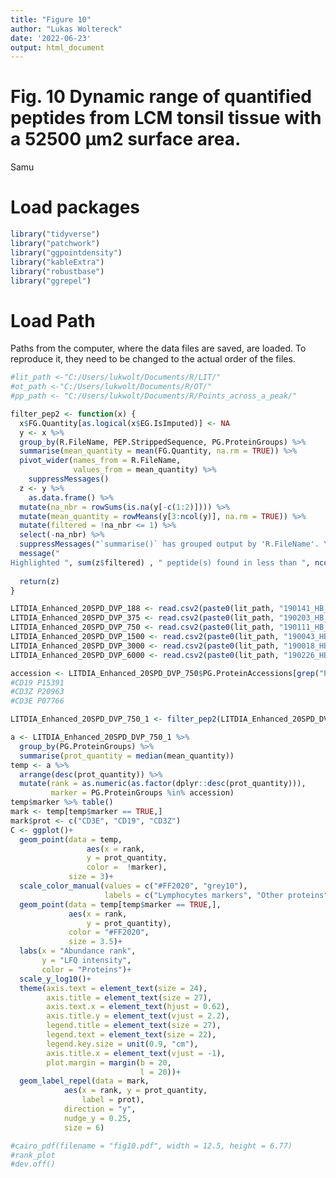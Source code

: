 ---
title: "Figure 10"
author: "Lukas Woltereck"
date: '2022-06-23'
output: html_document
---

# Fig. 10 Dynamic range of quantified peptides from LCM tonsil tissue with a 52500 µm2 surface area. 

Samu

# Load packages

```{r}
library("tidyverse")
library("patchwork")
library("ggpointdensity")
library("kableExtra")
library("robustbase")
library("ggrepel")
```

# Load Path

Paths from the computer, where the data files are saved, are loaded. To reproduce it, they need to be changed to the actual order of the files.

```{r}
#lit_path <-"C:/Users/lukwolt/Documents/R/LIT/"
#ot_path <-"C:/Users/lukwolt/Documents/R/OT/"
#pp_path <- "C:/Users/lukwolt/Documents/R/Points_across_a_peak/"
```

```{r}
filter_pep2 <- function(x) {
  x$FG.Quantity[as.logical(x$EG.IsImputed)] <- NA
  y <- x %>% 
  group_by(R.FileName, PEP.StrippedSequence, PG.ProteinGroups) %>% 
  summarise(mean_quantity = mean(FG.Quantity, na.rm = TRUE)) %>%  
  pivot_wider(names_from = R.FileName, 
              values_from = mean_quantity) %>%
    suppressMessages()
  z <- y %>% 
    as.data.frame() %>% 
  mutate(na_nbr = rowSums(is.na(y[-c(1:2)]))) %>%
  mutate(mean_quantity = rowMeans(y[3:ncol(y)], na.rm = TRUE)) %>%
  mutate(filtered = !na_nbr <= 1) %>% 
  select(-na_nbr) %>% 
  suppressMessages("`summarise()` has grouped output by 'R.FileName'. You can override using the `.groups` argument.")
  message("
Highlighted ", sum(z$filtered) , " peptide(s) found in less than ", ncol(y) -2, " replicates")
  
  return(z)
}
```


```{r}
LITDIA_Enhanced_20SPD_DVP_188 <- read.csv2(paste0(lit_path, "190141_HB_TP_Evo_Whisper100_20SPD_LITDIA_1CV-45_Enhanced_auto_DVP_188.csv"))
LITDIA_Enhanced_20SPD_DVP_375 <- read.csv2(paste0(lit_path, "190203_HB_TP_Evo_Whisper100_20SPD_LITDIA_1CV-45_Enhanced_auto_DVP_375.csv"))
LITDIA_Enhanced_20SPD_DVP_750 <- read.csv2(paste0(lit_path, "190111_HB_TP_Evo_Whisper100_20SPD_LITDIA_1CV-45_Enhanced_auto_DVP_750.csv"))
LITDIA_Enhanced_20SPD_DVP_1500 <- read.csv2(paste0(lit_path, "190043_HB_TP_Evo_Whisper100_20SPD_LITDIA_1CV-45_Enhanced_auto_DVP_1500.csv"))
LITDIA_Enhanced_20SPD_DVP_3000 <- read.csv2(paste0(lit_path, "190018_HB_TP_Evo_Whisper100_20SPD_LITDIA_1CV-45_Enhanced_auto_DVP_3000.csv"))
LITDIA_Enhanced_20SPD_DVP_6000 <- read.csv2(paste0(lit_path, "190226_HB_TP_Evo_Whisper100_20SPD_LITDIA_1CV-45_Enhanced_auto_DVP_6000.csv"))
```


```{r}
accession <- LITDIA_Enhanced_20SPD_DVP_750$PG.ProteinAccessions[grep("P20963|P07766|P15391", LITDIA_Enhanced_20SPD_DVP_750$PG.ProteinAccessions)]
#CD19 P15391
#CD3Z P20963
#CD3E P07766
```

```{r}
LITDIA_Enhanced_20SPD_DVP_750_1 <- filter_pep2(LITDIA_Enhanced_20SPD_DVP_750)
```

```{r}
a <- LITDIA_Enhanced_20SPD_DVP_750_1 %>% 
  group_by(PG.ProteinGroups) %>%
  summarise(prot_quantity = median(mean_quantity))
temp <- a %>%
  arrange(desc(prot_quantity)) %>% 
  mutate(rank = as.numeric(as.factor(dplyr::desc(prot_quantity))),
         marker = PG.ProteinGroups %in% accession)
temp$marker %>% table()
mark <- temp[temp$marker == TRUE,]
mark$prot <- c("CD3E", "CD19", "CD3Z")
C <- ggplot()+
  geom_point(data = temp, 
                 aes(x = rank, 
                 y = prot_quantity,
                 color =  !marker),
             size = 3)+
  scale_color_manual(values = c("#FF2020", "grey10"),
                     labels = c("Lymphocytes markers", "Other proteins"))+
  geom_point(data = temp[temp$marker == TRUE,],
             aes(x = rank, 
                 y = prot_quantity),
             color = "#FF2020",
             size = 3.5)+
  labs(x = "Abundance rank",
       y = "LFQ intensity",
       color = "Proteins")+
  scale_y_log10()+
  theme(axis.text = element_text(size = 24),
        axis.title = element_text(size = 27),
        axis.text.x = element_text(hjust = 0.62),
        axis.title.y = element_text(vjust = 2.2),
        legend.title = element_text(size = 27),
        legend.text = element_text(size = 22),
        legend.key.size = unit(0.9, "cm"),
        axis.title.x = element_text(vjust = -1),
        plot.margin = margin(b = 20,
                             l = 20))+
  geom_label_repel(data = mark,
            aes(x = rank, y = prot_quantity, 
                label = prot),
            direction = "y",
            nudge_y = 0.25,
            size = 6)

#cairo_pdf(filename = "fig10.pdf", width = 12.5, height = 6.77)
#rank_plot
#dev.off()
```